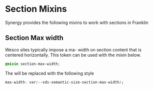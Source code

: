 
<Meta title="Docs/Developers/Mixins/Section"/>

# Section Mixins

Synergy provides the following mixins to work with sections in Franklin

## Section Max width

Wesco sites typically impose a ma- width on section content that is centered horizontally. This token can be used with the mixin below.

```css
@mixin section-max-width;
```

The will be replaced with the following style

```css
max-width: var(--sds-semantic-size-section-max-width);
```